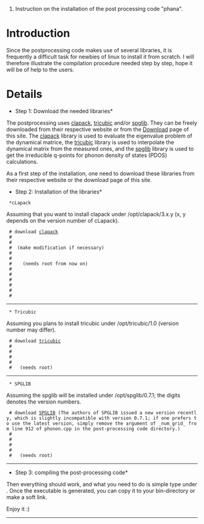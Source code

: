 #Instruction on the installation of the post processing code "phana".

= Introduction =

Since the postprocessing code makes use of several libraries, it is frequently a difficult task for newbies of linux to install it from scratch. I will therefore illustrate the compilation procedure needed step by step, hope it will be of help to the users.


= Details =

*Step 1: Download the needed libraries*

The postprocessing uses [http://www.netlib.org/clapack/ clapack], [http://orca.princeton.edu/francois/software/tricubic/ tricubic] and/or [http://spglib.sourceforge.net/ spglib]. They can be freely downloaded from their respective website or from the [http://code.google.com/p/fix-phonon/downloads/list Download] page of this site. The [http://www.netlib.org/clapack/ clapack] library is used to evaluate the eigenvalue problem of the dynamical matrice, the [http://orca.princeton.edu/francois/software/tricubic/ tricubic] library is used to interpolate the dynamical matrix from the measured ones, and the [http://spglib.sourceforge.net/ spglib] library is used to get the irreducible q-points for phonon density of states (PDOS) calculations.

As a first step of the installation, one need to download these libraries from their respective website or the download page of this site.

*Step 2: Installation of the libraries*
  *cLapack
Assuming that you want to install clapack under /opt/clapack/3.x.y (x, y depends on the version number of cLapack).
  # download [http://www.netlib.org/clapack/  clapack]
  # {{{tar -xzvf clapack.tgz}}}
  # {{{cd CLAPACK-3.2.1}}}
  # {{{cp make.inc.example make.inc   }}} (make modification if necessary)
  # {{{cd BLAS/SRC; make}}}
  # {{{cd ../..; make}}}
  # {{{mkdir -p /opt/clapack/3.2.1/lib   }}}   (needs root from now on)
  # {{{cp *.a /opt/clapack/3.2.1/lib}}}
  # {{{cp F2CLIBS/libf2c.a /opt/clapack/3.2.1/lib}}}
  # {{{cp -r INCLUDE /opt/clapack/3.2.1/include}}}
  # {{{cd /opt/clapack/3.2.1/lib}}}
  # {{{ln -s lapack_LINUX.a libclapack.a}}}
  # {{{ln -s blas_LINUX.a libblas.a}}}

----
 
  * Tricubic
Assuming you plans to install tricubic under /opt/tricubic/1.0 (version number may differ).
  # download [http://orca.princeton.edu/francois/software/tricubic/ tricubic]
  # {{{tar -xzvf tricubic-1.0.tgz}}}
  # {{{cd tricubic-1.0}}}
  # {{{./configure --prefix=/opt/tricubic/1.0}}}
  # {{{make}}}
  # {{{make install}}}  (needs root)

----

  * SPGLIB
Assuming the spglib will be installed under /opt/spglib/0.7.1; the digits denotes the version numbers.
  # download [http://spglib.sourceforge.net SPGLIB] (The authors of SPGLIB issued a new version recently, which is slightly incompatible with version 0.7.1; if one prefers to use the latest version, simply remove the argument of _num_grid_ from line 912 of phonon.cpp in the post-processing code directory.)
  # {{{tar -xzvf spglib-0.7.1.tar.gz}}}
  # {{{cd spglib-0.7.1}}}
  # {{{./configure  --prefix=/opt/spglib/0.7.1}}}
  # {{{make}}}
  # {{{make install}}}  (needs root)

----
*Step 3: compiling the post-processing code*

Then everything should work, and what you need to do is simple type
{{{make}}}
under {{{USER-PHONON/postproc}}}. Once the executable is generated, you can copy it to your bin-directory or make a soft link.

Enjoy it :)
----